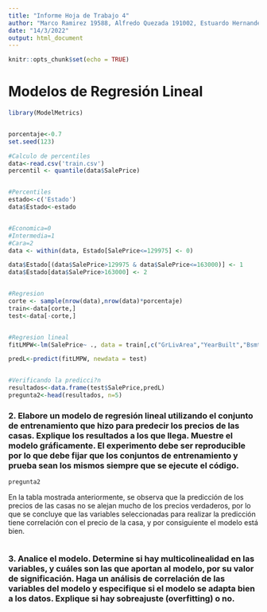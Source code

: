 ```yaml
---
title: "Informe Hoja de Trabajo 4"
author: "Marco Ramirez 19588, Alfredo Quezada 191002, Estuardo Hernandez 19202"
date: "14/3/2022"
output: html_document
---
```


```r
knitr::opts_chunk$set(echo = TRUE)
```

# Modelos de Regresión Lineal

```r
library(ModelMetrics)


porcentaje<-0.7
set.seed(123)

#Calculo de percentiles
data<-read.csv('train.csv')
percentil <- quantile(data$SalePrice)


#Percentiles
estado<-c('Estado')
data$Estado<-estado


#Economica=0
#Intermedia=1
#Cara=2
data <- within(data, Estado[SalePrice<=129975] <- 0)

data$Estado[(data$SalePrice>129975 & data$SalePrice<=163000)] <- 1
data$Estado[data$SalePrice>163000] <- 2


#Regresion
corte <- sample(nrow(data),nrow(data)*porcentaje)
train<-data[corte,]
test<-data[-corte,]


#Regresion lineal
fitLMPW<-lm(SalePrice~ ., data = train[,c("GrLivArea","YearBuilt","BsmtUnfSF","TotalBsmtSF","GarageArea","YearRemodAdd", "SalePrice","LotArea")])

predL<-predict(fitLMPW, newdata = test)


#Verificando la predicci?n
resultados<-data.frame(test$SalePrice,predL)
pregunta2<-head(resultados, n=5)
```

### 2. Elabore  un  modelo  de  regresión  lineal  utilizando  el  conjunto  de  entrenamiento  que  hizo para  predecir  los  precios  de  las  casas.  Explique los resultados  a los que llega. Muestre  el modelo gráficamente. El experimento debe ser reproducible por lo que debe fijar que los conjuntos de entrenamiento y prueba sean los mismos siempre que se ejecute el código.

```r
pregunta2

```

En la tabla mostrada anteriormente, se observa que la predicción de los precios de las casas no se alejan mucho de los precios verdaderos, por lo que se concluye que las variables seleccionadas para realizar la predicción tiene correlación con el precio de la casa, y por consiguiente el modelo está bien.

```r

```

### 3. Analice el modelo. Determine si hay multicolinealidad en las variables, y cuáles son las que aportan al  modelo, por su  valor de  significación.  Haga  un análisis  de  correlación  de  las variables del modelo y especifique si el modelo se adapta bien a los datos. Explique si hay sobreajuste (overfitting) o no.
